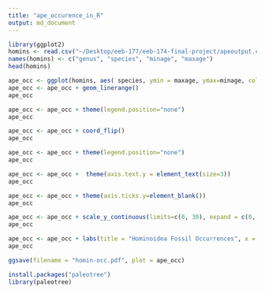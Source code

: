 ```yaml
---
title: "ape_occurence_in_R"
output: md_document
---
```

```r
library(ggplot2)
homins <- read.csv("~/Desktop/eeb-177/eeb-174-final-project/apeoutput.csv", header = F, as.is = T)
names(homins) <- c("genus", "species", "minage", "maxage")
head(homins)
```

```r
ape_occ <- ggplot(homins, aes( species, ymin = maxage, ymax=minage, colour = genus))
ape_occ <- ape_occ + geom_linerange()
ape_occ
```

```r
ape_occ <- ape_occ + theme(legend.position="none")
ape_occ

```
```r
ape_occ <- ape_occ + coord_flip()
ape_occ

```
```r
ape_occ <- ape_occ + theme(legend.position="none")
ape_occ

```



```r
ape_occ <- ape_occ +  theme(axis.text.y = element_text(size=3))
ape_occ

```

```r
ape_occ <- ape_occ + theme(axis.ticks.y=element_blank())
ape_occ

```


```r
ape_occ <- ape_occ + scale_y_continuous(limits=c(0, 30), expand = c(0, 0), breaks=c(0, 10, 20, 30, 40))
ape_occ

```

```r
ape_occ <- ape_occ + labs(title = "Hominoidea Fossil Occurrences", x = "Species", y = "Ma ago") + theme(plot.title = element_text(hjust = 0.5, size=22, face = "bold"), axis.title =element_text(size=20))
ape_occ

```


```r
ggsave(filename = "homin-occ.pdf", plot = ape_occ)

```

```r
install.packages("paleotree")
library(paleotree)

```

```r


```